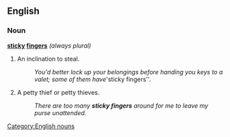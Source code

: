 ==English==

===Noun===
'''[[sticky]] [[fingers]]''' ''(always plural)'' 

#{{context|idiom|informal}} An inclination to steal.
#: ''You'd better lock up your belongings before handing you keys to a valet; some of them have '''sticky fingers''. 
# {{context|idiom|informal}} A petty thief or petty thieves. 
#: ''There are too many '''sticky fingers''' around for me to leave my purse unattended.''

[[Category:English nouns]]